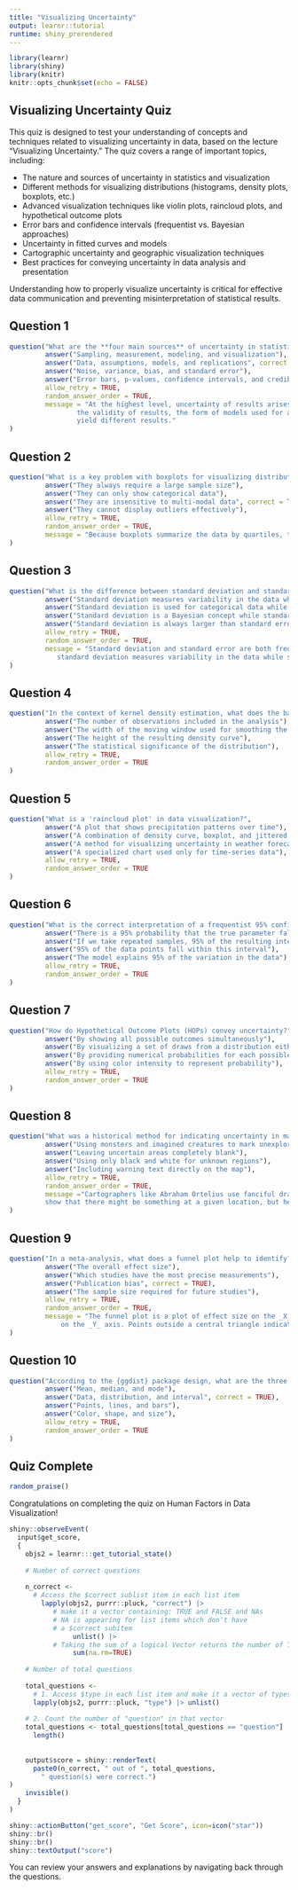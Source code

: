 ```yaml
---
title: "Visualizing Uncertainty"
output: learnr::tutorial
runtime: shiny_prerendered
---
```

  
```r
library(learnr)
library(shiny)
library(knitr)
knitr::opts_chunk$set(echo = FALSE)
```

## Visualizing Uncertainty Quiz

This quiz is designed to test your understanding of concepts and techniques related to visualizing uncertainty in data, based on the lecture "Visualizing Uncertainty." The quiz covers a range of important topics, including:
  
- The nature and sources of uncertainty in statistics and visualization
- Different methods for visualizing distributions (histograms, density plots, boxplots, etc.)
- Advanced visualization techniques like violin plots, raincloud plots, and hypothetical outcome plots
- Error bars and confidence intervals (frequentist vs. Bayesian approaches)
- Uncertainty in fitted curves and models
- Cartographic uncertainty and geographic visualization techniques
- Best practices for conveying uncertainty in data analysis and presentation

Understanding how to properly visualize uncertainty is critical for effective data communication and preventing misinterpretation of statistical results.

## Question 1

```r
question("What are the **four main sources** of uncertainty in statistics according to the lecture?",
         answer("Sampling, measurement, modeling, and visualization"),
         answer("Data, assumptions, models, and replications", correct = TRUE),
         answer("Noise, variance, bias, and standard error"),
         answer("Error bars, p-values, confidence intervals, and credible intervals"),
         allow_retry = TRUE,
         random_answer_order = TRUE,
         message = "At the highest level, uncertainty of results arises in data (sampling variability, assumptions required for
                 the validity of results, the form of models used for analysis and the potential for replications to
                 yield different results."
)
```

## Question 2

```r
question("What is a key problem with boxplots for visualizing distributions?",
         answer("They always require a large sample size"),
         answer("They can only show categorical data"),
         answer("They are insensitive to multi-modal data", correct = TRUE),
         answer("They cannot display outliers effectively"),
         allow_retry = TRUE,
         random_answer_order = TRUE,
         message = "Because boxplots summarize the data by quartiles, they are insensitive to multi-modal data."
)
```

## Question 3

```r
question("What is the difference between standard deviation and standard error?",
         answer("Standard deviation measures variability in the data while standard error measures uncertainty about the mean", correct = TRUE),
         answer("Standard deviation is used for categorical data while standard error is used for continuous data"),
         answer("Standard deviation is a Bayesian concept while standard error is a frequentist concept"),
         answer("Standard deviation is always larger than standard error regardless of sample size"),
         allow_retry = TRUE,
         random_answer_order = TRUE,
         message = "Standard deviation and standard error are both frequentist ideas used for continuous data, but the
            standard deviation measures variability in the data while standard error measures uncertainty about the mean."
)
```

## Question 4

```r
question("In the context of kernel density estimation, what does the bandwidth parameter control?",
         answer("The number of observations included in the analysis"),
         answer("The width of the moving window used for smoothing the distribution", correct = TRUE),
         answer("The height of the resulting density curve"),
         answer("The statistical significance of the distribution"),
         allow_retry = TRUE,
         random_answer_order = TRUE
)
```

## Question 5

```r
question("What is a 'raincloud plot' in data visualization?",
         answer("A plot that shows precipitation patterns over time"),
         answer("A combination of density curve, boxplot, and jittered points", correct = TRUE),
         answer("A method for visualizing uncertainty in weather forecasts"),
         answer("A specialized chart used only for time-series data"),
         allow_retry = TRUE,
         random_answer_order = TRUE
)
```

## Question 6

```r
question("What is the correct interpretation of a frequentist 95% confidence interval?",
         answer("There is a 95% probability that the true parameter falls within this interval"),
         answer("If we take repeated samples, 95% of the resulting intervals will contain the true parameter", correct = TRUE),
         answer("95% of the data points fall within this interval"),
         answer("The model explains 95% of the variation in the data"),
         allow_retry = TRUE,
         random_answer_order = TRUE
)
```

## Question 7

```r
question("How do Hypothetical Outcome Plots (HOPs) convey uncertainty?",
         answer("By showing all possible outcomes simultaneously"),
         answer("By visualizing a set of draws from a distribution either as small multiples or animation", correct = TRUE),
         answer("By providing numerical probabilities for each possible outcome"),
         answer("By using color intensity to represent probability"),
         allow_retry = TRUE,
         random_answer_order = TRUE
)
```

## Question 8

```r
question("What was a historical method for indicating uncertainty in maps before modern techniques?",
         answer("Using monsters and imagined creatures to mark unexplored areas", correct = TRUE),
         answer("Leaving uncertain areas completely blank"),
         answer("Using only black and white for unknown regions"),
         answer("Including warning text directly on the map"),
         allow_retry = TRUE,
         random_answer_order = TRUE,
         message ="Cartographers like Abraham Ortelius use fanciful drawings of monsters and imagninary creatures to
         show that there might be something at a given location, but he didn't know what."
)
```

## Question 9

```r
question("In a meta-analysis, what does a funnel plot help to identify?",
         answer("The overall effect size"),
         answer("Which studies have the most precise measurements"),
         answer("Publication bias", correct = TRUE),
         answer("The sample size required for future studies"),
         allow_retry = TRUE,
         random_answer_order = TRUE,
         message = "The funnel plot is a plot of effect size on the _X_ axis against a measure of standard error (inverse precision)
             on the _Y_ axis. Points outside a central triangle indicate potential publication bias."
)
```

## Question 10

```r
question("According to the {ggdist} package design, what are the three key elements that can be combined for visualizing uncertainty?",
         answer("Mean, median, and mode"),
         answer("Data, distribution, and interval", correct = TRUE),
         answer("Points, lines, and bars"),
         answer("Color, shape, and size"),
         allow_retry = TRUE,
         random_answer_order = TRUE
)
```

## Quiz Complete

```r
random_praise()
```


Congratulations on completing the quiz on Human Factors in Data Visualization!
  

```r
shiny::observeEvent(
  input$get_score, 
  {
    objs2 = learnr:::get_tutorial_state()
    
    # Number of correct questions
    
    n_correct <- 
      # Access the $correct sublist item in each list item
        lapply(objs2, purrr::pluck, "correct") |>
           # make it a vector containing: TRUE and FALSE and NAs
           # NA is appearing for list items which don't have
           # a $correct subitem
                unlist() |> 
           # Taking the sum of a logical Vector returns the number of TRUEs
                sum(na.rm=TRUE)
    
    # Number of total questions
    
    total_questions <- 
      # 1. Access $type in each list item and make it a vector of types
      lapply(objs2, purrr::pluck, "type") |> unlist()
    
    # 2. Count the number of "question" in that vector
    total_questions <- total_questions[total_questions == "question"] |> 
      length()
      
      
    output$score = shiny::renderText(
      paste0(n_correct, " out of ", total_questions,
        " question(s) were correct.")
)
    invisible()
  }
)
```

```r
shiny::actionButton("get_score", "Get Score", icon=icon("star"))
shiny::br()
shiny::br()
shiny::textOutput("score")
```

You can review your answers and explanations by navigating back through the questions.
  